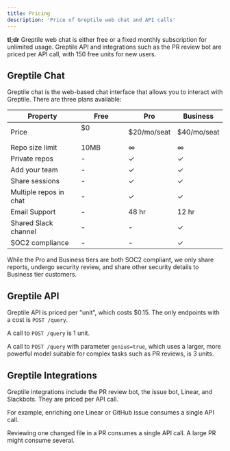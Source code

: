 ```yaml
---
title: Pricing
description: 'Price of Greptile web chat and API calls'
---
```


**tl;dr** Greptile web chat is either free or a fixed monthly subscription for unlimited usage. Greptile API and integrations such as the PR review bot are priced per API call, with 150 free units for new users.

## Greptile Chat

Greptile chat is the web-based chat interface that allows you to interact with Greptile. There are three plans available:

| Property | Free | Pro | Business |
| -------- | ------------------- | ------------------- | ------------------- |
| Price     | $0 ‌ ‌ ‌ ‌ ‌ ‌ ‌ ‌ ‌ ‌ ‌ ‌ ‌ ‌ ‌ ‌ ‌ ‌ ‌ ‌ |      $20/mo/seat | $40/mo/seat |
| Repo size limit      | 10MB       |   ∞     |   ∞ |
| Private repos     | -      |   ✓    |  ✓ |
| Add your team    | -      |   ✓    |  ✓ |
| Share sessions     | -      |   ✓ |  ✓ |
| Multiple repos in chat     | -      |   ✓    |  ✓ |
| Email Support     | -      |   48 hr    |  12 hr |
| Shared Slack channel     | -      |   -    |  ✓ |
| SOC2 compliance     | -      |   -    |  ✓ |


<Note>While the Pro and Business tiers are both SOC2 compliant, we only share reports, undergo security review, and share other security details to Business tier customers. </Note>

## Greptile API

Greptile API is priced per "unit", which costs $0.15. The only endpoints with a cost is `POST /query`. 

A call to `POST /query` is 1 unit.

A call to `POST /query` with parameter `genius=true`, which uses a larger, more powerful model suitable for complex tasks such as PR reviews, is 3 units.

## Greptile Integrations

Greptile integrations include the PR review bot, the issue bot, Linear, and Slackbots. They are priced per API call. 

For example, enriching one Linear or GitHub issue consumes a single API call.

Reviewing one changed file in a PR consumes a single API call. A large PR might consume several. 

